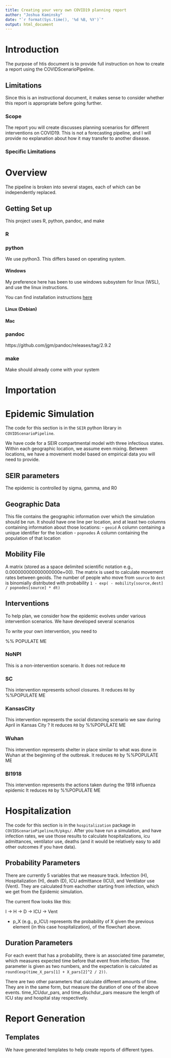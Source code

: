 ```yaml
---
title: Creating your very own COVID19 planning report
author: "Joshua Kaminsky"
date: "`r format(Sys.time(), '%d %B, %Y')`"
output: html_document
---
```


# Introduction

The purpose of htis document is to provide full instruction on how to create a report using the COVIDScenarioPipeline.

## Limitations

Since this is an instructional document, it makes sense to consider whether this report is appropriate before going further.

### Scope

The report you will create discusses planning scenarios for different interventions on COVID19.  This is not a forecasting pipeline, and I will provide no explanation about how it may transfer to another disease.

### Specific Limitations

# Overview

The pipeline is broken into several stages, each of which can be independently replaced.

## Getting Set up

This project uses R, python, pandoc, and make

### R

### python

We use python3.  This differs based on operating system.

#### Windows

My preference here has been to use windows subsystem for linux (WSL), and use the linux instructions.

You can find installation instructions [here](https://docs.microsoft.com/en-us/windows/wsl/install-win10)

#### Linux (Debian)

#### Mac

### pandoc

https://github.com/jgm/pandoc/releases/tag/2.9.2

### make

Make should already come with your system


# Importation

# Epidemic Simulation

The code for this section is in the `SEIR` python library in `COVIDScenarioPipeline`.

We have code for a SEIR compartmental model with three infectious states.
Within each geographic location, we assume even mixing.
Between locations, we have a movement model based on empirical data you will need to provide.

## SEIR parameters
The epidemic is controlled by sigma, gamma, and R0

## Geographic Data

This file contains the geographic information over which the simulation should be run.
It should have one line per location, and at least two columns containing information about those locations:
- `geoid` A column containing a unique identifier for the location
- `popnodes` A column containing the population of that location

## Mobility File

A matrix (stored as a space delimited scientific notation e.g., 0.000000000000000000e+00).  The matrix is used to calculate movement rates between geoids.  The number of people who move from `source` to `dest` is binomially distributed with probability `1 - exp( - mobility[source,dest] / popnodes[source] * dt)`

## Interventions

To help plan, we consider how the epidemic evolves under various intervention scenarios.  We have developed several scenarios

To write your own intervention, you need to

%% POPULATE ME

### NoNPI

This is a non-intervention scenario. It does not reduce `R0`

### SC

This intervention represents school closures. It reduces `R0` by %%POPULATE ME

### KansasCity

This intervention represents the social distancing scenario we saw during April in Kansas City ? It reduces `R0` by %%POPULATE ME


### Wuhan

This intervention represents shelter in place similar to what was done in Wuhan at the beginning of the outbreak. It reduces `R0` by %%POPULATE ME


### BI1918

This intervention represents the actions taken during the 1918 influenza epidemic It reduces `R0` by %%POPULATE ME


# Hospitalization

The code for this section is in the `hospitalization` package in `COVIDScenarioPipeline/R/pkgs/`.
After you have run a simulation, and have infection rates, we use those results to calculate hospitalizations, icu admittances, ventilator use, deaths (and it would be relatively easy to add other outcomes if you have data).

## Probability Parameters

There are currently 5 variables that we measure track.  Infection (H), Hospitalization (H), death (D), ICU admittance (ICU), and Ventilator use (Vent).  They are calculated from eachother starting from infection, which we get from the Epidemic simulation.

The current flow looks like this:

  I -> H -> D
       \-> ICU -> Vent

 - p_X (e.g., p_ICU) represents the probability of X given the previous element (in this case hospitalization), of the flowchart above.

## Duration Parameters

For each event that has a probability, there is an associated time parameter, which measures expected time before that event from infection.  The parameter is given as two numbers, and the expectation is calculated as `round(exp(time_X_pars[1] + X_pars[2]^2 / 2))`.

There are two other parameters that calculate different amounts of time.  They are in the same form, but measure the duration of one of the above events.  time_ICUdur_pars, and time_dischdur_pars measure the length of ICU stay and hospital stay respectively.

# Report Generation

## Templates

We have generated templates to help create reports of different types.